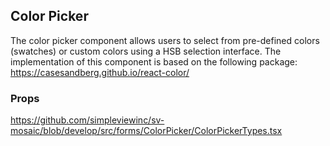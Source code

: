 
<Meta title='Forms/FormFieldColorPicker/Readme' />

## Color Picker
The color picker component allows users to select from pre-defined colors (swatches) or custom colors using a HSB selection interface.
The implementation of this component is based on the following package: https://casesandberg.github.io/react-color/

### Props
https://github.com/simpleviewinc/sv-mosaic/blob/develop/src/forms/ColorPicker/ColorPickerTypes.tsx

<Preview withSource='none'>
  <stories.Playground />
</Preview>
